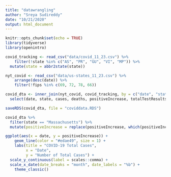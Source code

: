 ```yaml
---
title: "datawrangling"
author: "Sreya Sudireddy"
date: "10/21/2020"
output: html_document
---
```


```r
knitr::opts_chunk$set(echo = TRUE)
library(tidyverse)
library(openintro)
```

```r
covid_tracking <- read_csv("data/covid_11_23.csv") %>%
    filter(!state %in% c("AS", "PR", "GU", "VI", "MP")) %>%
  mutate(state = abbr2state(state))

nyt_covid <- read_csv("data/us-states_11_23.csv") %>%
    arrange(desc(date)) %>%
    filter(!fips %in% c(69, 72, 78, 66))

covid_dta <- inner_join(nyt_covid, covid_tracking, by = c("date", "state")) %>%
  select(date, state, cases, deaths, positiveIncrease, totalTestResults, totalTestResultsIncrease, positive)

saveRDS(covid_dta, file = "coviddata.RDS")
```

```r
 
covid_dta %>%
  filter(state == "Massachusetts") %>%
  mutate(positiveIncrease = replace(positiveIncrease, which(positiveIncrease < 0), 0)) %>%

ggplot(aes(x = date, y = positiveIncrease)) +
    geom_line(color = "#edae49", size = 1) +
    labs(title = "COVID-19 Total Cases",
         x = "Date",
         y = "Number of Total Cases") +
  scale_y_continuous(label = scales::comma) +
  scale_x_date(date_breaks = "month", date_labels = "%b") +
    theme_classic()
```

